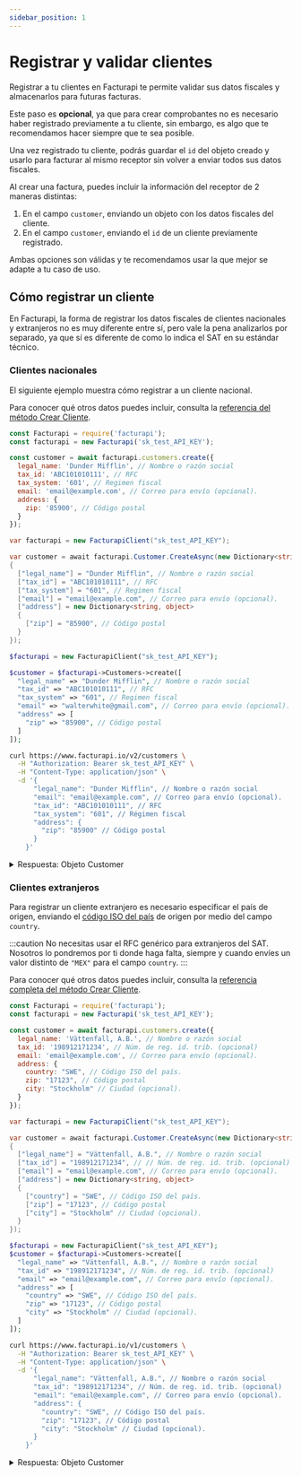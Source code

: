 ```yaml
---
sidebar_position: 1
---
```



# Registrar y validar clientes

Registrar a tu clientes en Facturapi te permite validar sus datos fiscales y
almacenarlos para futuras facturas.

Este paso es **opcional**, ya que para crear comprobantes no es necesario haber
registrado previamente a tu cliente, sin embargo, es algo que te recomendamos
hacer siempre que te sea posible.

Una vez registrado tu cliente, podrás guardar el `id` del objeto creado y usarlo para
facturar al mismo receptor sin volver a enviar todos sus datos fiscales.

Al crear una factura, puedes incluir la información del receptor de 2 maneras
distintas:

1. En el campo `customer`, enviando un objeto con los datos fiscales del
cliente.
2. En el campo `customer`, enviando el `id` de un cliente previamente
registrado.

Ambas opciones son válidas y te recomendamos usar la que mejor se adapte a tu
caso de uso.

## Cómo registrar un cliente

En Facturapi, la forma de registrar los datos fiscales de clientes nacionales y
extranjeros no es muy diferente entre sí, pero vale la pena analizarlos por
separado, ya que sí es diferente de como lo indica el SAT en su estándar técnico.

### Clientes nacionales

El siguiente ejemplo muestra cómo registrar a un cliente nacional.

Para conocer qué otros datos puedes incluir, consulta la
[referencia del método Crear Cliente](/api/#operation/createCustomer).

<Tabs groupId="codeExamples">
<TabItem value="js" label="Node.js" default>

```javascript
const Facturapi = require('facturapi');
const facturapi = new Facturapi('sk_test_API_KEY');

const customer = await facturapi.customers.create({
  legal_name: 'Dunder Mifflin', // Nombre o razón social
  tax_id: 'ABC101010111', // RFC
  tax_system: '601', // Regimen fiscal
  email: 'email@example.com', // Correo para envío (opcional).
  address: {
    zip: '85900', // Código postal
  }
});
```

</TabItem>
<TabItem value="cs" label="C#">

```csharp
var facturapi = new FacturapiClient("sk_test_API_KEY");

var customer = await facturapi.Customer.CreateAsync(new Dictionary<string, object>
{
  ["legal_name"] = "Dunder Mifflin", // Nombre o razón social
  ["tax_id"] = "ABC101010111", // RFC
  ["tax_system"] = "601", // Regimen fiscal
  ["email"] = "email@example.com", // Correo para envío (opcional).
  ["address"] = new Dictionary<string, object>
  {
    ["zip"] = "85900", // Código postal
  }
});
```

</TabItem>
<TabItem value="php" label="PHP">

```php
$facturapi = new FacturapiClient("sk_test_API_KEY");

$customer = $facturapi->Customers->create([
  "legal_name" => "Dunder Mifflin", // Nombre o razón social
  "tax_id" => "ABC101010111", // RFC
  "tax_system" => "601", // Regimen fiscal
  "email" => "walterwhite@gmail.com", // Correo para envío (opcional).
  "address" => [
    "zip" => "85900", // Código postal
  ]
]);
```

</TabItem>
<TabItem value="curl" label="cURL">

```bash
curl https://www.facturapi.io/v2/customers \
  -H "Authorization: Bearer sk_test_API_KEY" \
  -H "Content-Type: application/json" \
  -d '{
      "legal_name": "Dunder Mifflin", // Nombre o razón social
      "email": "email@example.com", // Correo para envío (opcional).
      "tax_id": "ABC101010111", // RFC
      "tax_system": "601", // Régimen fiscal
      "address": {
        "zip": "85900" // Código postal
      }
    }'
```

</TabItem>
</Tabs>

<details>
<summary>Respuesta: Objeto Customer</summary>

```json
{
  "id": "590ce6c56d04f840aa8438af",
  "created_at": "2017-05-05T20:55:33.468Z",
  "organization": "622a33e6f0175a00e01a8e80",
  "livemode": false,
  "legal_name": "Dunder Mifflin",
  "tax_id": "ABC101010111",
  "tax_system": "601",
  "email": "email@example.com",
  "phone": 6474010101,
  "address": {
    "street": null,
    "exterior": null,
    "interior": null,
    "neighborhood": null,
    "city": "Huatabampo",
    "municipality": "Huatabampo",
    "zip": 86500,
    "state": "Sonora",
    "country": "MEX"
  }
}
```

</details>

### Clientes extranjeros

Para registrar un cliente extranjero es necesario especificar el país de
origen, enviando el [código ISO del país](https://es.wikipedia.org/wiki/ISO_3166-1_alfa-3)
de origen por medio del campo `country`.

:::caution
No necesitas usar el RFC genérico para extranjeros del SAT. Nosotros lo
pondremos por ti donde haga falta, siempre y cuando envíes un valor distinto
de `"MEX"` para el campo `country`.
:::

Para conocer qué otros datos puedes incluir, consulta la
[referencia completa del método Crear Cliente](/api/#operation/createCustomer).

<Tabs groupId="codeExamples">
<TabItem value="js" label="Node.js" default>

```javascript
const Facturapi = require('facturapi');
const facturapi = new Facturapi('sk_test_API_KEY');

const customer = await facturapi.customers.create({
  legal_name: 'Vättenfall, A.B.', // Nombre o razón social
  tax_id: '198912171234', // Núm. de reg. id. trib. (opcional)
  email: 'email@example.com', // Correo para envío (opcional).
  address: {
    country: "SWE", // Código ISO del país.
    zip: "17123", // Código postal
    city: "Stockholm" // Ciudad (opcional).
  }
});
```

</TabItem>
<TabItem value="cs" label="C#">

```csharp
var facturapi = new FacturapiClient("sk_test_API_KEY");

var customer = await facturapi.Customer.CreateAsync(new Dictionary<string, object>
{
  ["legal_name"] = "Vättenfall, A.B.", // Nombre o razón social
  ["tax_id"] = "198912171234", // // Núm. de reg. id. trib. (opcional)
  ["email"] = "email@example.com", // Correo para envío (opcional).
  ["address"] = new Dictionary<string, object>
  {
    ["country"] = "SWE", // Código ISO del país.
    ["zip"] = "17123", // Código postal
    ["city"] = "Stockholm" // Ciudad (opcional).
  }
});
```

</TabItem>
<TabItem value="php" label="PHP">

```php
$facturapi = new FacturapiClient("sk_test_API_KEY");
$customer = $facturapi->Customers->create([
  "legal_name" => "Vättenfall, A.B.", // Nombre o razón social
  "tax_id" => "198912171234", // Núm. de reg. id. trib. (opcional)
  "email" => "email@example.com", // Correo para envío (opcional).
  "address" => [
    "country" => "SWE", // Código ISO del país.
    "zip" => "17123", // Código postal
    "city" => "Stockholm" // Ciudad (opcional).
  ]
]);
```

</TabItem>
<TabItem value="curl" label="cURL">

```bash
curl https://www.facturapi.io/v1/customers \
  -H "Authorization: Bearer sk_test_API_KEY" \
  -H "Content-Type: application/json" \
  -d '{
      "legal_name": "Vättenfall, A.B.", // Nombre o razón social
      "tax_id": "198912171234", // Núm. de reg. id. trib. (opcional)
      "email": "email@example.com", // Correo para envío (opcional).
      "address": {
        "country": "SWE", // Código ISO del país.
        "zip": "17123", // Código postal
        "city": "Stockholm" // Ciudad (opcional).
      }
    }'
```

</TabItem>
</Tabs>

<details>
<summary>Respuesta: Objeto Customer</summary>

```json
{
  "id": "62714bc2d1bfa410df1d98eb",
  "created_at": "2022-05-03T15:35:30.034Z",
  "organization": "622a33e6f0175a00e01a8e80",
  "livemode": false,
  "legal_name": "Vättenfall, A.B.",
  "tax_id": "198912171234",
  "email": "email@example.com",
  "address": {
    "country": "SWE",
    "zip": "17123",
    "city": "Stockholm"
  },
}
```

</details>
